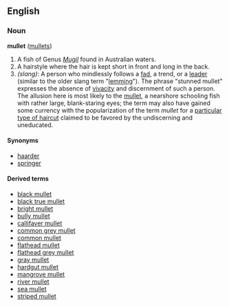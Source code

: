 ==English==
===Noun===
'''mullet''' ([[mullets]])<!-- the fish might be invariant: "i caught 3 mullet" -->

# A fish of Genus ''[[Mugil]]'' found in Australian waters.<!-- only australia? -->
# A hairstyle where the hair is kept short in front and long in the back.
#''(slang)'': A person who mindlessly follows a [[fad]], a trend, or a [[leader]] (similar to the older slang term "[[w:lemming|lemming]]").  The phrase "stunned mullet" expresses the absence of [[vivacity]] and discernment of such a person. The allusion here is most likely to the [[w:Mullet (fish)|mullet]], a nearshore schooling fish with rather large, blank-staring eyes; the term may also have gained some currency with the popularization of the term ''mullet'' for a [[w:mullet (haircut)|particular type of haircut]] claimed to be favored by the undiscerning and uneducated.

====Synonyms====
*[[haarder]]
*[[springer]]

====Derived terms====
*[[black mullet]]
*[[black true mullet]]
*[[bright mullet]]
*[[bully mullet]]
*[[callifaver mullet]]
*[[common grey mullet]]
*[[common mullet]]
*[[flathead mullet]]
*[[flathead grey mullet]]
*[[gray mullet]]
*[[hardgut mullet]]
*[[mangrove mullet]]
*[[river mullet]]
*[[sea mullet]]
*[[striped mullet]]